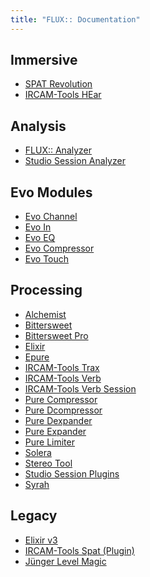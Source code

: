 ```yaml
---
title: "FLUX:: Documentation"
---
```


## Immersive

 - [SPAT Revolution](spat-revolution/index.html)
 - [IRCAM-Tools HEar](ircam-hear/index.html)

## Analysis

 - [FLUX:: Analyzer](anaylzer/index.html)
 - [Studio Session Analyzer](/studio-session-analyser/index.html)

## Evo Modules

 - [Evo Channel](/evo-channel/index.html)
 - [Evo In](/evo-in/index.html)
 - [Evo EQ](/evo-eq/index.html)
 - [Evo Compressor](/evo-comp/index.html)
 - [Evo Touch](/evo-touch/index.html)

## Processing

 - [Alchemist](/alchemist/index.html)
 - [Bittersweet](/bittersweet/index.html)
 - [Bittersweet Pro](/bittersweet-pro/index.html)
 - [Elixir](/elixir/index.html)
 - [Epure](/epure/index.html)
 - [IRCAM-Tools Trax](/ircam-trax/index.html)
 - [IRCAM-Tools Verb](/ircam-verb/index.html)
 - [IRCAM-Tools Verb Session](/ircam-verb-session/index.html)
 - [Pure Compressor](/pure-compressor/index.html)
 - [Pure Dcompressor](/pure-dcompressor/index.html)
 - [Pure Dexpander](/pure-dexpander/index.html)
 - [Pure Expander](/pure-expander/index.html)
 - [Pure Limiter](/pure-limiter/index.html)
 - [Solera](/solera/index.html)
 - [Stereo Tool](/stereotool/index.html)
 - [Studio Session Plugins](/studio-session-plugins/index.html)
 - [Syrah](/Syrah/index.html)
 
## Legacy

- [Elixir v3](/elixir-v3/index.html)
- [IRCAM-Tools Spat (Plugin)](/ircam_spat/index.html)
- [Jünger Level Magic](/junger-level-magic/index.html)
